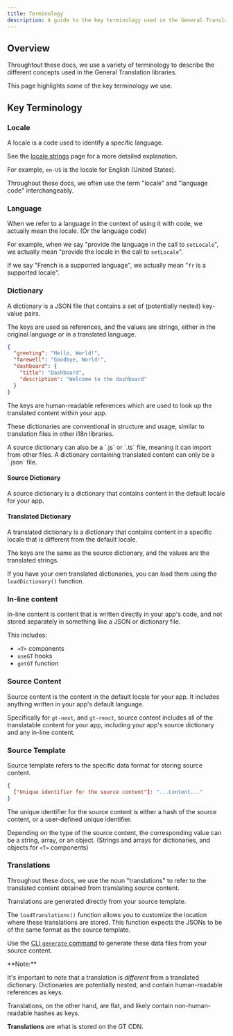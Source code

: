 ```yaml
---
title: Terminology
description: A guide to the key terminology used in the General Translation libraries
---
```


## Overview

Throughtout these docs, we use a variety of terminology to describe the different concepts used in the General Translation libraries.

This page highlights some of the key terminology we use.


## Key Terminology

<TOC/>

### Locale

A locale is a code used to identify a specific language.

See the [locale strings](/docs/reference/locale-strings) page for a more detailed explanation.

For example, `en-US` is the locale for English (United States).

Throughout these docs, we often use the term "locale" and "language code" interchangeably.

### Language

When we refer to a language in the context of using it with code, we actually mean the locale. (Or the language code)

For example, when we say "provide the language in the call to `setLocale`", we actually mean "provide the locale in the call to `setLocale`".

If we say "French is a supported language", we actually mean "`fr` is a supported locale".


### Dictionary

A dictionary is a JSON file that contains a set of (potentially nested) key-value pairs.

The keys are used as references, and the values are strings, either in the original language or in a translated language.

```json
{
  "greeting": "Hello, World!",
  "farewell": "Goodbye, World!",
  "dashboard": {
    "title": "Dashboard",
    "description": "Welcome to the dashboard"
  }
}
```

The keys are human-readable references which are used to look up the translated content within your app.

These dictionaries are conventional in structure and usage, similar to translation files in other i18n libraries.


<Callout type="info">
  A source dictionary can also be a `.js` or `.ts` file, meaning it can import from other files.
  A dictionary containing translated content can only be a `.json` file.
</Callout>

#### Source Dictionary

A source dictionary is a dictionary that contains content in the default locale for your app.

#### Translated Dictionary

A translated dictionary is a dictionary that contains content in a specific locale that is different from the default locale.

The keys are the same as the source dictionary, and the values are the translated strings.

If you have your own translated dictionaries, you can load them using the `loadDictionary()` function.

### In-line content

In-line content is content that is written directly in your app's code, and not stored separately in something like a JSON or dictionary file.

This includes:

- `<T>` components
- `useGT` hooks
- `getGT` function


### Source Content

Source content is the content in the default locale for your app. It includes anything written in your app's default language.

Specifically for `gt-next`, and `gt-react`, source content includes all of the translatable content for your app, including your app's source dictionary and
any in-line content.

### Source Template

Source template refers to the specific data format for storing source content.

```json
{
  ["Unique identifier for the source content"]: "...Content..."
}
```

The unique identifier for the source content is either a hash of the source content, or a user-defined unique identifier.

Depending on the type of the source content, the corresponding value can be a string, array, or an object. (Strings and arrays for dictionaries, and objects for `<T>` components)


### Translations

Throughout these docs, we use the noun "translations" to refer to the translated content obtained from translating source content.

Translations are generated directly from your source template.

The `loadTranslations()` function allows you to customize the location where these translations are stored. This function expects the JSONs to be of the same format as the source template.

Use the [CLI `generate` command](/docs/cli/generate) to generate these data files from your source content.

<Callout type="warn">
  **Note:**

  It's important to note that a translation is _different_ from a translated dictionary. Dictionaries are potentially nested, and contain human-readable references as keys.

  Translations, on the other hand, are flat, and likely contain non-human-readable hashes as keys.
</Callout>

**Translations** are what is stored on the GT CDN.


